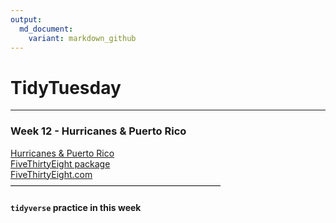 ```yaml
---
output:
  md_document:
    variant: markdown_github
---
```

# TidyTuesday  

***  
### Week 12 - Hurricanes & Puerto Rico  

[Hurricanes & Puerto Rico](https://github.com/rfordatascience/tidytuesday/tree/master/data)   
[FiveThirtyEight package](https://github.com/rudeboybert/fivethirtyeight)  
[FiveThirtyEight.com](https://fivethirtyeight.com/features/the-media-really-has-neglected-puerto-rico/)   
------------------------------------------------------------------------

#### `tidyverse` practice in this week

